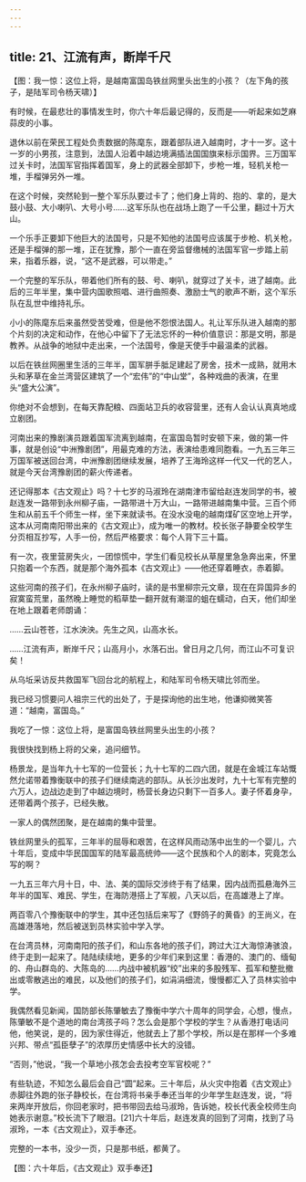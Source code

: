 ```yaml
---
---
---
```

title: 21、江流有声，断岸千尺
---






【图：我一惊：这位上将，是越南富国岛铁丝网里头出生的小孩？（左下角的孩子，是陆军司令杨天啸）】

有时候，在最悲壮的事情发生时，你六十年后最记得的，反而是——听起来如芝麻蒜皮的小事。

退休以前在荣民工程处负责数据的陈麾东，跟着部队进入越南时，才十一岁。这十一岁的小男孩，注意到，法国人沿着中越边境满插法国国旗来标示国界。三万国军过关卡时，法国军官指挥着国军，身上的武器全部卸下，步枪一堆，轻机关枪一堆，手榴弹另外一堆。

在这个时候，突然轮到一整个军乐队要过卡了；他们身上背的、抱的、拿的，是大鼓小鼓、大小喇叭、大号小号……这军乐队也在战场上跑了一千公里，翻过十万大山。

一个乐手正要卸下他巨大的法国号，只是不知他的法国号应该属于步枪、机关枪，还是手榴弹的那一堆，正在犹豫，那个一直在旁监督缴械的法国军官一步踏上前来，指着乐器，说，“这不是武器，可以带走。”

一个完整的军乐队，带着他们所有的鼓、号、喇叭，就穿过了关卡，进了越南。此后的三年半里，集中营内国歌照唱、进行曲照奏、激励士气的歌声不断，这个军乐队在乱世中维持礼乐。

小小的陈麾东后来虽然受苦受难，但是他不怨恨法国人。礼让军乐队进入越南的那个片刻的决定和动作，在他心中留下了无法忘怀的一种价值意识：那是文明，那是教养。从战争的地狱中走出来，一个法国号，像是天使手中最温柔的武器。

以后在铁丝网圈里生活的三年半，国军胼手胝足建起了房舍，技术一成熟，就用木头和茅草在金兰湾营区建筑了一个“宏伟”的“中山堂”，各种戏曲的表演，在里头“盛大公演”。

你绝对不会想到，在每天靠配粮、四面站卫兵的收容营里，还有人会认认真真地成立剧团。

河南出来的豫剧演员跟着国军流离到越南，在富国岛暂时安顿下来，做的第一件事，就是创设“中洲豫剧团”，用最克难的方法，表演给患难同胞看。一九五三年三万国军被送回台湾，中洲豫剧团继续发展，培养了王海玲这样一代又一代的艺人，就是今天台湾豫剧团的薪火传递者。

还记得那本《古文观止》吗？十七岁的马淑玲在湖南津市留给赵连发同学的书，被赵连发一路带到永州柳子庙，一路带进十万大山，一路带进越南集中营。三百个师生和从前五千个师生一样，坐下来就读书。在没水没电的越南煤矿区空地上开学，这本从河南南阳带出来的《古文观止》，成为唯一的教材。校长张子静要全校学生分页相互抄写，人手一份，然后严格要求：每个人背下三十篇。

有一次，夜里营房失火，一团惊慌中，学生们看见校长从草屋里急急奔出来，怀里只抱着一个东西，就是那个海外孤本《古文观止》——他还穿着睡衣，赤着脚。

这些河南的孩子们，在永州柳子庙时，读的是书里柳宗元文章，现在在异国异乡的寂寞蛮荒里，虽然晚上睡觉的稻草垫一翻开就有潮湿的蛆在蠕动，白天，他们却坐在地上跟着老师朗诵：

……云山苍苍，江水泱泱。先生之风，山高水长。

……江流有声，断岸千尺；山高月小，水落石出。曾日月之几何，而江山不可复识矣！

从乌坵采访反共救国军飞回台北的航程上，和陆军司令杨天啸比邻而坐。

我已经习惯要问人祖宗三代的出处了，于是探询他的出生地，他谦抑微笑答道：“越南，富国岛。”

我吃了一惊：这位上将，是富国岛铁丝网里头出生的小孩？

我很快找到杨上将的父亲，追问细节。

杨景龙，是当年九十七军的一位营长；九十七军的二四六团，就是在金城江车站慨然允诺带着豫衡联中的孩子们继续南逃的部队。从长沙出发时，九十七军有完整的六万人，边战边走到了中越边境时，杨营长身边只剩下一百多人。妻子怀着身孕，还带着两个孩子，已经失散。

一家人的偶然团聚，是在越南的集中营里。

铁丝网里头的孤军，三年半的屈辱和艰苦，在这样风雨动荡中出生的一个婴儿，六十年后，变成中华民国国军的陆军最高统帅——这个民族和个人的剧本，究竟怎么写的啊？

一九五三年六月十日，中、法、美的国际交涉终于有了结果，因内战而孤悬海外三年半的国军、难民、学生，在海防港搭上了军舰，八天以后，在高雄港上了岸。

两百零八个豫衡联中的学生，其中还包括后来写了《野鸽子的黄昏》的王尚义，在高雄港落地，然后被送到员林实验中学入学。

在台湾员林，河南南阳的孩子们，和山东各地的孩子们，跨过大江大海惊涛骇浪，终于走到一起来了。陆陆续续地，更多的少年们来到这里：香港的、澳门的、缅甸的、舟山群岛的、大陈岛的……内战中被机器“绞”出来的多股残军、孤军和整批撤出或零散逃出的难民，以及他们的孩子们，如涓涓细流，慢慢都汇入了员林实验中学。

我偶然看见新闻，国防部长陈肇敏去了豫衡中学六十周年的同学会，心想，慢点，陈肇敏不是个道地的南台湾孩子吗？怎么会是那个学校的学生？从香港打电话问他，他笑说，是的，因为家住得近，他就去上了那个学校，所以是在那样一个多难兴邦、带点“孤臣孽子”的浓厚历史情感中长大的没错。

“否则，”他说，“我一个草地小孩怎会去投考空军官校呢？”

有些轨迹，不知怎么最后会自己“圆”起来。三十年后，从火灾中抱着《古文观止》赤脚往外跑的张子静校长，在台湾将书亲手奉还当年的少年学生赵连发，说，“将来两岸开放后，你回老家时，把书带回去给马淑玲，告诉她，校长代表全校师生向她表示谢意。”校长流下了眼泪。[21]六十年后，赵连发真的回到了河南，找到了马淑玲，一本《古文观止》，双手奉还。

完整的一本书，没少一页，只是那书纸，都黄了。



【图：六十年后，《古文观止》双手奉还】